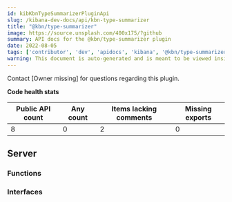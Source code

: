 ```yaml
---
id: kibKbnTypeSummarizerPluginApi
slug: /kibana-dev-docs/api/kbn-type-summarizer
title: "@kbn/type-summarizer"
image: https://source.unsplash.com/400x175/?github
summary: API docs for the @kbn/type-summarizer plugin
date: 2022-08-05
tags: ['contributor', 'dev', 'apidocs', 'kibana', '@kbn/type-summarizer']
warning: This document is auto-generated and is meant to be viewed inside our experimental, new docs system. Reach out in #docs-engineering for more info.
---
```




Contact [Owner missing] for questions regarding this plugin.

**Code health stats**

| Public API count  | Any count | Items lacking comments | Missing exports |
|-------------------|-----------|------------------------|-----------------|
| 8 | 0 | 2 | 0 |

## Server

### Functions
<DocDefinitionList data={kbnTypeSummarizerObj.server.functions}/>

### Interfaces
<DocDefinitionList data={kbnTypeSummarizerObj.server.interfaces}/>

